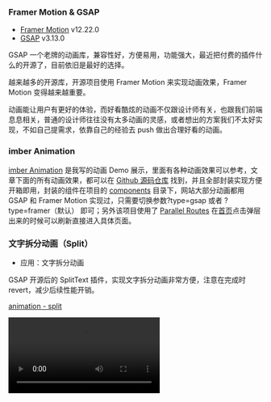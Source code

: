 ### Framer Motion & GSAP

- [Framer Motion](https://motion.dev/docs) v12.22.0
- [GSAP](https://gsap.com/docs/v3/) v3.13.0

GSAP 一个老牌的动画库，兼容性好，方便易用，功能强大，最近把付费的插件什么的开源了，目前依旧是最好的选择。

越来越多的开源库，开源项目使用 Framer Motion 来实现动画效果，Framer Motion 变得越来越重要。

动画能让用户有更好的体验，而好看酷炫的动画不仅跟设计师有关，也跟我们前端息息相关，普通的设计师往往没有太多动画的灵感，或者想出的方案我们不太好实现，不如自己提需求，依靠自己的经验去 push 做出合理好看的动画。

### imber Animation

[imber Animation](https://imber-animation.netlify.app/) 是我写的动画 Demo 展示，里面有各种动画效果可以参考，文章下面的所有动画效果，都可以在 [Github 源码仓库](https://github.com/imberZsk/animation) 找到，并且全部封装实现方便开箱即用，封装的组件在项目的 [components](https://github.com/imberZsk/animation/tree/main/src/components) 目录下，网站大部分动画都用 GSAP 和 Framer Motion 实现过，只需要切换参数?type=gsap 或者 ?type=framer（默认） 即可；另外该项目使用了 [Parallel Routes](https://nextjs.org/docs/app/api-reference/file-conventions/parallel-routes) 在[首页](https://imber-animation.netlify.app/)点击弹层出来的时候可以刷新直接进入具体页面。

### 文字拆分动画（Split）

- 应用：文字拆分动画

GSAP 开源后的 SplitText 插件，实现文字拆分动画非常方便，注意在完成时 revert，减少后续性能开销。

[animation - split](https://imber-animation.netlify.app/animations/text/split)

<video src="/posts/animate/split.mov" controls />

组件代码

```tsx
'use client'

import { gsap } from 'gsap'
import { useGSAP } from '@gsap/react'
import { SplitText } from 'gsap/SplitText'
import { useRef } from 'react'

gsap.registerPlugin(SplitText)

interface SplitTextGsapProps {
  text: string
  className?: string
}

const SplitTextGsap = ({ text, className }: SplitTextGsapProps) => {
  const gsapTextRef = useRef<HTMLDivElement>(null)
  useGSAP(() => {
    if (gsapTextRef.current) {
      let split = new SplitText(gsapTextRef.current, { type: 'chars,words' })

      gsap.from(split.chars, {
        autoAlpha: 0,
        yPercent: 'random([-100,100])',
        rotation: 'random([-30,30])',
        ease: 'back.out',
        // repeat: -1,
        // yoyo: true,
        stagger: {
          amount: 0.5,
          from: 'random'
        },
        onComplete: () => {
          split.revert()
        }
      })
    }
  })

  return (
    <div className={`${className}`} ref={gsapTextRef}>
      {text}
    </div>
  )
}

export default SplitTextGsap
```

### 文字高斯模糊动画（Blur）

博客首页的文字高斯模糊动画，也是使用 GSAP 的 SplitText 插件实现，核心逻辑和上面差不多，主要使用 blur 去做每个字的效果。

[animation - blur](https://imber-animation.netlify.app/animations/text/blur)

<video src="/posts/animate/blur.mov" controls />

组件代码

```tsx
'use client'

import React, { useRef } from 'react'
import { gsap } from 'gsap'
import { useGSAP } from '@gsap/react'
import { SplitText } from 'gsap/SplitText'

// 注册SplitText插件
gsap.registerPlugin(SplitText)

interface BlurTextGsapProps {
  text?: string
  children?: React.ReactNode
  delay?: number
  className?: string
  animateBy?: 'words' | 'chars'
  direction?: 'top' | 'bottom'
  onAnimationComplete?: () => void
  ease?: string
}

const BlurTextGsap = ({
  text = '',
  children,
  delay = 50, // 默认更快的delay，像React Spring版本
  className = '',
  animateBy = 'words',
  direction = 'top',
  onAnimationComplete,
  ease = 'none' // 使用linear ease让动画更匀速
}: BlurTextGsapProps) => {
  const containerRef = useRef<HTMLParagraphElement>(null)
  const splitRef = useRef<SplitText | null>(null)

  useGSAP(() => {
    if (!containerRef.current) return

    // 使用SplitText拆分文字
    splitRef.current = new SplitText(containerRef.current, {
      type: animateBy
    })

    const elements = splitRef.current[animateBy] as HTMLElement[]

    // 设置初始状态 - 更接近React Spring版本
    gsap.set(elements, {
      filter: 'blur(10px)',
      opacity: 0,
      y: 0, // 移除y轴移动，更专注于模糊效果
      willChange: 'transform, filter, opacity'
    })

    // 创建时间线动画
    const tl = gsap.timeline({
      onComplete: onAnimationComplete
    })

    // 第一阶段：从完全模糊到半模糊
    tl.to(elements, {
      filter: 'blur(5px)',
      opacity: 0.5,
      y: 0,
      stagger: {
        amount: (elements.length * delay) / 1000, // 使用amount而不是each来控制总时间
        ease: 'none' // stagger也使用linear
      },
      ease: ease
    }).to(elements, {
      filter: 'blur(0px)',
      opacity: 1,
      stagger: {
        amount: (elements.length * delay) / 1000,
        ease: 'none'
      },
      ease: ease
    })

    return () => {
      // 清理SplitText实例
      splitRef.current?.revert()
    }
  }, [text, children, delay, animateBy, direction, onAnimationComplete, ease])

  return (
    <p ref={containerRef} className={`${className}`}>
      {children || text}
    </p>
  )
}

export default BlurTextGsap
```

### 数字递增动画（Add）

### 时间轴动画（Timeline）

- 应用：入场动画，各种有顺序动画

做一些简单有执行顺序的动画，比如入场动画片，GSAP 有 timeline 时间线，让动画依次执行，而 Framer Motion 可以设置 delay 或者 useAnimation，相比下 <strong>GSAP</strong> 更方便。

[animation - timeline](https://imber-animation.netlify.app/animations/timeline?type=gsap)

<video src="/posts/animate/timeline.mov" controls />

核心逻辑

```tsx
import { motion } from 'framer-motion'
import Image from 'next/image'

const Framer = () => {
  return (
    <section className="min-h-screen overflow-x-hidden bg-black pt-52 text-center text-white">
      <div className="absolute top-32 left-1/2 z-10 -translate-x-1/2">
        <motion.div
          initial={{ opacity: 0, y: 30 }}
          animate={{ opacity: 1, y: 0 }}
          transition={{ duration: 0.5, delay: 0.8 }}
          className="z-10 mx-auto mb-10"
        >
          <Image src="https://fms.res.meizu.com/dms/2023/03/29/221febae-e651-410a-903f-29e0bd051ac7.png" />
        </motion.div>

        <MotionImage
          src="https://fms.res.meizu.com/dms/2023/03/29/399cc024-ff70-4cf2-8011-5b86e6313b1f.png"
          alt="framer motion"
          width={548}
          height={80}
          className="title2"
          containerClassName="z-10"
          initial={{ scale: 5, opacity: 0 }}
          animate={{ scale: 1, opacity: 1 }}
          transition={{ duration: 0.8 }}
        />
      </div>

      <motion.div
        initial={{ x: '10%', opacity: 0 }}
        animate={{ x: 0, opacity: 1 }}
        transition={{ duration: 1, delay: 1.3 }}
      >
        <Image src="https://fms.res.meizu.com/dms/2023/05/24/a8ee0203-5636-4b61-b6bf-7e66b5f671b5.jpg" />
      </motion.div>
    </section>
  )
}

export default Framer
```

### React 退出动画（Exit）

- 应用：弹层，有切换关闭效果的动画

在 React 中，组件删除，通常被立即删除，而没有动画，但可以使用 Framer Motion 和 GSAP 来实现退出动画，比如做打开关闭弹层，这类动画用 <strong>Framer Motion</strong> 更方便，因为它封装了一个 <strong>AnimatePresence</strong> 组件，而 GSAP 需要用 requestAnimationFrame 来判断下一帧的时候等 DOM 渲染好了，再执行动画。

[animation - exit](https://imber-animation.netlify.app/animations/exit-animation?type=gsap)

<video src="/posts/animate/exit.mov" controls />

核心逻辑

```tsx
import { AnimatePresence, motion } from 'framer-motion'
import { Button } from '@/components/ui/button'
import { X } from 'lucide-react'

const Framer = () => {
  const [open, setOpen] = useState(false)

  return (
    <AnimatePresence>
      {open && (
        <motion.div
          initial={{ opacity: 0 }}
          animate={{ opacity: 1 }}
          exit={{ opacity: 0 }}
          transition={{ duration: 0.2 }}
          className="fixed inset-0 z-50 bg-black/60"
          onClick={() => setOpen(false)}
        >
          <motion.div
            initial={{
              opacity: 0,
              scale: 0.95,
              x: '-50%',
              y: '-48%'
            }}
            animate={{
              opacity: 1,
              scale: 1,
              x: '-50%',
              y: '-50%'
            }}
            exit={{
              opacity: 0,
              scale: 0.95,
              x: '-50%',
              y: '-48%'
            }}
            transition={{ duration: 0.2, ease: 'easeOut' }}
            onClick={(e) => e.stopPropagation()}
          ></motion.div>
        </motion.div>
      )}
    </AnimatePresence>
  )
}
```

### TODO

- hover到头像，然后头像旋转
- 封装淡入淡出
- 文字的高斯模糊
- 滚动动画
- 视差动画
- 数字递增动画
- 页面进度条
- 一个简易的进度条
- tab切换
- 删除元素支持动画
- SVG 动画

### 动画参考

- [魅族 20infinity](https://www.meizu.com/20infinity/summary)
- [魅族 21pro](https://www.meizu.com/21pro/summary)
- [魅族 领克Z10 starbuff](https://www.xjmzstarauto.com/starbuff)
- [oppo find n5](https://www.oppo.com/cn/smartphones/series-find-n/find-n5/)
- [uiverse](https://uiverse.io/)
- [reactbits](https://www.reactbits.dev/)
